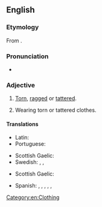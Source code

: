 ==English==

===Etymology===
From {{suf|en|ragged|y|id2=adjectival}}.

===Pronunciation===
* {{IPA|en|/ˈɹæɡɪdi/}}

===Adjective===
{{en-adj|er}}

# {{lb|en|of clothing}} [[torn|Torn]], [[ragged]] or [[tattered]].
# {{lb|en|of a person}} Wearing torn or tattered clothes.

====Translations====
{{trans-top|of ragged clothing}}
* Latin: {{t|la|pseudovestatus}}
* Portuguese: {{t+|pt|esfarrapado}}
{{trans-mid}}
* Scottish Gaelic: {{t|gd|piullach}}
* Swedish: {{t+|sv|sliten}}, {{t|sv|luggsliten}}, {{t|sv|feschlig}} {{qualifier|dialectal}}
{{trans-bottom}}

{{trans-top|wearing ragged clothes}}
* Scottish Gaelic: {{t|gd|piullach}}
{{trans-mid}}
* Spanish: {{t+|es|harapiento|m}}, {{t+|es|andrajoso|m}}, {{t|es|desarrapado|m}}, {{t|es|desharrapado|m}}, {{t+|es|zarrapastroso|m}}, {{t|es|hilachento|m}}
{{trans-bottom}}

[[Category:en:Clothing]]